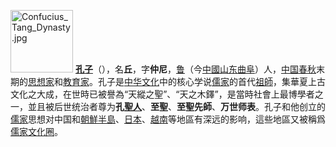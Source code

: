 [[File:Confucius_Tang_Dynasty.jpg|100px]]
'''[[孔子|孔子]]'''（{{bd|前551年|9月28日|前479年|4月11日|catIdx=K孔}}），名'''丘'''，字'''仲尼'''，[[鲁国|鲁]]（今[[中國|中國]][[山东|山东]][[曲阜|曲阜]]）人，[[中国|中国]][[春秋时期|春秋]]末期的[[思想家|思想家]]和[[教育家|教育家]]。孔子是[[中华文化|中华文化]]中的核心学说[[儒家|儒家]]的首代[[祖師|祖師]]，集華夏上古文化之大成，在世時已被譽為“天縱之聖”、“天之木鐸”，是當時社會上最博學者之一，並且被后世统治者尊为'''孔[[聖人|聖人]]'''、'''至聖'''、'''至聖先師'''、'''万世师表'''。孔子和他创立的[[儒家|儒家]]思想对中国和[[朝鮮半島|朝鮮半島]]、[[日本|日本]]、[[越南|越南]]等地區有深远的影响，這些地區又被稱爲[[漢字文化圈|儒家文化圈]]。